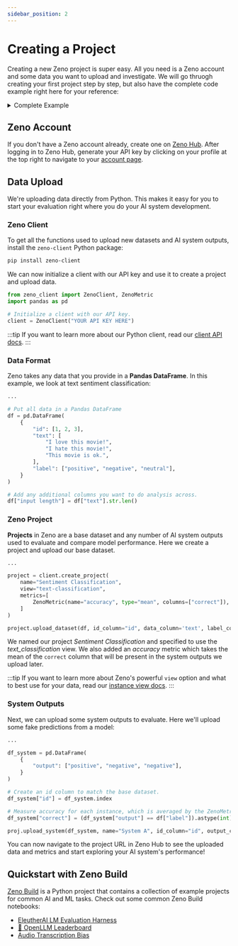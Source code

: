 ```yaml
---
sidebar_position: 2
---
```


# Creating a Project

Creating a new Zeno project is super easy.
All you need is a Zeno account and some data you want to upload and investigate.
We will go thruogh creating your first project step by step, but also have the complete code example right here for your reference:

<details>
  <summary>Complete Example</summary>
  <div>
    ```python
    from zeno_client import ZenoClient, ZenoMetric
    import pandas as pd
    
    client = ZenoClient("YOUR API KEY HERE")
    
    df = pd.DataFrame(
      {
          "id": [1, 2, 3],
          "text": [
              "I love this movie!",
              "I hate this movie!",
              "This movie is ok.",
          ],
          "label": ["positive", "negative", "neutral"],
      }
    )

    # Add any additional columns you want to do analysis across.
    df["input length"] = df["text"].str.len()

    # Create a project.
    project = client.create_project(
    name="Sentiment Classification",
    view="text-classification",
    metrics=[
        ZenoMetric(name="accuracy", type="mean", columns=["correct"]),
      ]
    )

    # Upload the data.
    project.upload_dataset(df, id_column="id", data_column='text', label_column="label")

    # Create a system DataFrame.
    df_system = pd.DataFrame(
      {
        "output": ["positive", "negative", "negative"],
      }
    )

    # Create an id column to match the base dataset.
    df_system["id"] = df_system.index

    # Measure accuracy for each instance, which is averaged by the ZenoMetric above.
    df_system["correct"] = (df_system["output"] == df["label"]).astype(int)

    proj.upload_system(df_system, name="System A", id_column="id", output_column="output")
    ```

  </div>
</details>

## Zeno Account

If you don't have a Zeno account already, create one on [Zeno Hub](https://hub.zenoml.com/signup).
After logging in to Zeno Hub, generate your API key by clicking on your profile at the top right to navigate to your [account page](https://hub.zenoml.com/account).

## Data Upload

We're uploading data directly from Python.
This makes it easy for you to start your evaluation right where you do your AI system development.

### Zeno Client

To get all the functions used to upload new datasets and AI system outputs, install the `zeno-client` Python package:

```bash
pip install zeno-client
```

We can now initialize a client with our API key and use it to create a project and upload data.

```python
from zeno_client import ZenoClient, ZenoMetric
import pandas as pd

# Initialize a client with our API key.
client = ZenoClient("YOUR API KEY HERE")
```

:::tip
If you want to learn more about our Python client, read our [client API docs](/docs/python-client).
:::

### Data Format

Zeno takes any data that you provide in a **Pandas DataFrame**.
In this example, we look at text sentiment classification:

```python
...

# Put all data in a Pandas DataFrame
df = pd.DataFrame(
    {
        "id": [1, 2, 3],
        "text": [
            "I love this movie!",
            "I hate this movie!",
            "This movie is ok.",
        ],
        "label": ["positive", "negative", "neutral"],
    }
)

# Add any additional columns you want to do analysis across.
df["input length"] = df["text"].str.len()
```

### Zeno Project

**Projects** in Zeno are a base dataset and any number of AI system outputs used to evaluate and compare model performance.
Here we create a project and upload our base dataset.

```python
...

project = client.create_project(
    name="Sentiment Classification",
    view="text-classification",
    metrics=[
        ZenoMetric(name="accuracy", type="mean", columns=["correct"]),
    ]
)

project.upload_dataset(df, id_column="id", data_column='text', label_column="label")
```

We named our project _Sentiment Classification_ and specified to use the _text_classification_ view.
We also added an _accuracy_ metric which takes the mean of the `correct` column that will be present in the system outputs we upload later.

:::tip
If you want to learn more about Zeno's powerful `view` option and what to best use for your data, read our [instance view docs](/docs/views).
:::

### System Outputs

Next, we can upload some system outputs to evaluate. Here we'll upload some fake predictions from a model:

```python
...

df_system = pd.DataFrame(
    {
        "output": ["positive", "negative", "negative"],
    }
)

# Create an id column to match the base dataset.
df_system["id"] = df_system.index

# Measure accuracy for each instance, which is averaged by the ZenoMetric above.
df_system["correct"] = (df_system["output"] == df["label"]).astype(int)

proj.upload_system(df_system, name="System A", id_column="id", output_column="output")
```

You can now navigate to the project URL in Zeno Hub to see the uploaded data and metrics and start exploring your AI system's performance!

## Quickstart with Zeno Build

[Zeno Build](https://github.com/zeno-ml/zeno-build) is a Python project that contains a collection of example projects for common AI and ML tasks. Check out some common Zeno Build notebooks:

- [EleutherAI LM Evaluation Harness](https://github.com/zeno-ml/zeno-build/tree/main/examples/eleuther_harness)
- [🤗 OpenLLM Leaderboard](https://github.com/zeno-ml/zeno-build/tree/main/examples/open_llm_leaderboard)
- [Audio Transcription Bias](https://github.com/zeno-ml/zeno-build/tree/main/examples/transcription)
